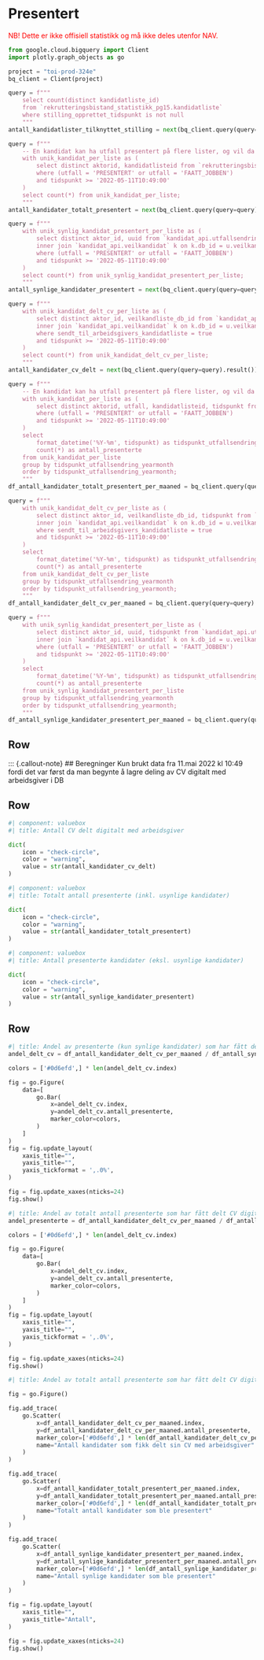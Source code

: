 # Presentert {orientation="rows" scrolling="true"}

<span style="color:red;">
NB! Dette er ikke offisiell statistikk og må ikke deles utenfor NAV.
</span>

```python
from google.cloud.bigquery import Client
import plotly.graph_objects as go
```

```python
project = "toi-prod-324e"
bq_client = Client(project)
```

```python
query = f"""
    select count(distinct kandidatliste_id) 
    from `rekrutteringsbistand_statistikk_pg15.kandidatliste`
    where stilling_opprettet_tidspunkt is not null
    """
antall_kandidatlister_tilknyttet_stilling = next(bq_client.query(query=query).result())[0]
```

```python
query = f"""
    -- En kandidat kan ha utfall presentert på flere lister, og vil da bli telt en gang for hver liste hen har fått status presentert
    with unik_kandidat_per_liste as (
        select distinct aktorid, kandidatlisteid from `rekrutteringsbistand_statistikk_pg15.kandidatutfall` 
        where (utfall = 'PRESENTERT' or utfall = 'FAATT_JOBBEN')
        and tidspunkt >= '2022-05-11T10:49:00'
    )
    select count(*) from unik_kandidat_per_liste;
    """
antall_kandidater_totalt_presentert = next(bq_client.query(query=query).result())[0]
```

```python
query = f"""
    with unik_synlig_kandidat_presentert_per_liste as (
        select distinct aktor_id, uuid from `kandidat_api.utfallsendring` u
        inner join `kandidat_api.veilkandidat` k on k.db_id = u.veilkandidat_db_id
        where (utfall = 'PRESENTERT' or utfall = 'FAATT_JOBBEN')
        and tidspunkt >= '2022-05-11T10:49:00'
    )
    select count(*) from unik_synlig_kandidat_presentert_per_liste;
    """
antall_synlige_kandidater_presentert = next(bq_client.query(query=query).result())[0]
```

```python
query = f"""
    with unik_kandidat_delt_cv_per_liste as (
        select distinct aktor_id, veilkandliste_db_id from `kandidat_api.utfallsendring` u
        inner join `kandidat_api.veilkandidat` k on k.db_id = u.veilkandidat_db_id
        where sendt_til_arbeidsgivers_kandidatliste = true
        and tidspunkt >= '2022-05-11T10:49:00'
    )
    select count(*) from unik_kandidat_delt_cv_per_liste;
    """
antall_kandidater_cv_delt = next(bq_client.query(query=query).result())[0]
```

```python
query = f"""
    -- En kandidat kan ha utfall presentert på flere lister, og vil da bli telt en gang for hver liste hen har fått status presentert
    with unik_kandidat_per_liste as (
        select distinct aktorid, utfall, kandidatlisteid, tidspunkt from `rekrutteringsbistand_statistikk_pg15.kandidatutfall` 
        where (utfall = 'PRESENTERT' or utfall = 'FAATT_JOBBEN')
        and tidspunkt >= '2022-05-11T10:49:00'
    )
    select 
        format_datetime('%Y-%m', tidspunkt) as tidspunkt_utfallsendring_yearmonth, 
        count(*) as antall_presenterte
    from unik_kandidat_per_liste
    group by tidspunkt_utfallsendring_yearmonth
    order by tidspunkt_utfallsendring_yearmonth;
    """
df_antall_kandidater_totalt_presentert_per_maaned = bq_client.query(query=query).to_dataframe().set_index('tidspunkt_utfallsendring_yearmonth')
```

```python
query = f"""
    with unik_kandidat_delt_cv_per_liste as (
        select distinct aktor_id, veilkandliste_db_id, tidspunkt from `kandidat_api.utfallsendring` u
        inner join `kandidat_api.veilkandidat` k on k.db_id = u.veilkandidat_db_id
        where sendt_til_arbeidsgivers_kandidatliste = true
        and tidspunkt >= '2022-05-11T10:49:00'
    )
    select 
        format_datetime('%Y-%m', tidspunkt) as tidspunkt_utfallsendring_yearmonth,
        count(*) as antall_presenterte
    from unik_kandidat_delt_cv_per_liste
    group by tidspunkt_utfallsendring_yearmonth
    order by tidspunkt_utfallsendring_yearmonth;
    """
df_antall_kandidater_delt_cv_per_maaned = bq_client.query(query=query).to_dataframe().set_index('tidspunkt_utfallsendring_yearmonth')
```

```python
query = f"""
    with unik_synlig_kandidat_presentert_per_liste as (
        select distinct aktor_id, uuid, tidspunkt from `kandidat_api.utfallsendring` u
        inner join `kandidat_api.veilkandidat` k on k.db_id = u.veilkandidat_db_id
        where (utfall = 'PRESENTERT' or utfall = 'FAATT_JOBBEN')
        and tidspunkt >= '2022-05-11T10:49:00'
    )
    select 
        format_datetime('%Y-%m', tidspunkt) as tidspunkt_utfallsendring_yearmonth,
        count(*) as antall_presenterte
    from unik_synlig_kandidat_presentert_per_liste
    group by tidspunkt_utfallsendring_yearmonth
    order by tidspunkt_utfallsendring_yearmonth;
    """
df_antall_synlige_kandidater_presentert_per_maaned = bq_client.query(query=query).to_dataframe().set_index('tidspunkt_utfallsendring_yearmonth')
```

## Row
::: {.callout-note}
## Beregninger
Kun brukt data fra 11.mai 2022 kl 10:49 fordi det var først da man begynte å lagre deling av CV digitalt med arbeidsgiver i DB

## Row

```python
#| component: valuebox
#| title: Antall CV delt digitalt med arbeidsgiver

dict(
    icon = "check-circle",
    color = "warning",
    value = str(antall_kandidater_cv_delt)
)
```

```python
#| component: valuebox
#| title: Totalt antall presenterte (inkl. usynlige kandidater)

dict(
    icon = "check-circle",
    color = "warning",
    value = str(antall_kandidater_totalt_presentert)
)
```

```python
#| component: valuebox
#| title: Antall presenterte kandidater (eksl. usynlige kandidater)

dict(
    icon = "check-circle",
    color = "warning",
    value = str(antall_synlige_kandidater_presentert)
)
```

## Row

```python
#| title: Andel av presenterte (kun synlige kandidater) som har fått delt CV digitalt med arbeidsgiver
andel_delt_cv = df_antall_kandidater_delt_cv_per_maaned / df_antall_synlige_kandidater_presentert_per_maaned

colors = ['#0d6efd',] * len(andel_delt_cv.index)

fig = go.Figure(
    data=[
        go.Bar(
            x=andel_delt_cv.index,
            y=andel_delt_cv.antall_presenterte,
            marker_color=colors,
        )
    ]
)
fig = fig.update_layout(
    xaxis_title="",
    yaxis_title="",
    yaxis_tickformat = ',.0%',
)

fig = fig.update_xaxes(nticks=24)
fig.show()
```

```python
#| title: Andel av totalt antall presenterte som har fått delt CV digitalt med arbeidsgiver
andel_presenterte = df_antall_kandidater_delt_cv_per_maaned / df_antall_kandidater_totalt_presentert_per_maaned

colors = ['#0d6efd',] * len(andel_delt_cv.index)

fig = go.Figure(
    data=[
        go.Bar(
            x=andel_delt_cv.index,
            y=andel_delt_cv.antall_presenterte,
            marker_color=colors,
        )
    ]
)
fig = fig.update_layout(
    xaxis_title="",
    yaxis_title="",
    yaxis_tickformat = ',.0%',
)

fig = fig.update_xaxes(nticks=24)
fig.show()
```

```python
#| title: Andel av totalt antall presenterte som har fått delt CV digitalt med arbeidsgiver

fig = go.Figure()

fig.add_trace(
    go.Scatter(
        x=df_antall_kandidater_delt_cv_per_maaned.index,
        y=df_antall_kandidater_delt_cv_per_maaned.antall_presenterte,
        marker_color=['#0d6efd',] * len(df_antall_kandidater_delt_cv_per_maaned.index),
        name="Antall kandidater som fikk delt sin CV med arbeidsgiver"
    )
)

fig.add_trace(
    go.Scatter(
        x=df_antall_kandidater_totalt_presentert_per_maaned.index,
        y=df_antall_kandidater_totalt_presentert_per_maaned.antall_presenterte,
        marker_color=['#0d6efd',] * len(df_antall_kandidater_totalt_presentert_per_maaned.index),
        name="Totalt antall kandidater som ble presentert"
    )
)

fig.add_trace(
    go.Scatter(
        x=df_antall_synlige_kandidater_presentert_per_maaned.index,
        y=df_antall_synlige_kandidater_presentert_per_maaned.antall_presenterte,
        marker_color=['#0d6efd',] * len(df_antall_synlige_kandidater_presentert_per_maaned.index),
        name="Antall synlige kandidater som ble presentert"
    )
)

fig = fig.update_layout(
    xaxis_title="",
    yaxis_title="Antall",
)

fig = fig.update_xaxes(nticks=24)
fig.show()
```